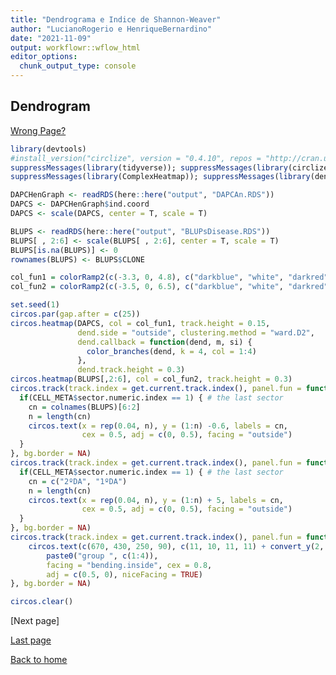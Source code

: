 ```yaml
---
title: "Dendrograma e Indice de Shannon-Weaver"
author: "LucianoRogerio e HenriqueBernardino"
date: "2021-11-09"
output: workflowr::wflow_html
editor_options:
  chunk_output_type: console
---
```


## Dendrogram

[Wrong Page?](index.html)

```r
library(devtools)
#install_version("circlize", version = "0.4.10", repos = "http://cran.us.r-project.org")
suppressMessages(library(tidyverse)); suppressMessages(library(circlize))
suppressMessages(library(ComplexHeatmap)); suppressMessages(library(dendextend))

DAPCHenGraph <- readRDS(here::here("output", "DAPCAn.RDS"))
DAPCS <- DAPCHenGraph$ind.coord
DAPCS <- scale(DAPCS, center = T, scale = T)

BLUPS <- readRDS(here::here("output", "BLUPsDisease.RDS"))
BLUPS[ , 2:6] <- scale(BLUPS[ , 2:6], center = T, scale = T)
BLUPS[is.na(BLUPS)] <- 0
rownames(BLUPS) <- BLUPS$CLONE

col_fun1 = colorRamp2(c(-3.3, 0, 4.8), c("darkblue", "white", "darkred"))
col_fun2 = colorRamp2(c(-3.5, 0, 6.5), c("darkblue", "white", "darkred"))

set.seed(1)
circos.par(gap.after = c(25)) 
circos.heatmap(DAPCS, col = col_fun1, track.height = 0.15,
               dend.side = "outside", clustering.method = "ward.D2",
               dend.callback = function(dend, m, si) {
                 color_branches(dend, k = 4, col = 1:4)
               },
               dend.track.height = 0.3)
circos.heatmap(BLUPS[,2:6], col = col_fun2, track.height = 0.3)
circos.track(track.index = get.current.track.index(), panel.fun = function(x, y) {
  if(CELL_META$sector.numeric.index == 1) { # the last sector
    cn = colnames(BLUPS)[6:2]
    n = length(cn)
    circos.text(x = rep(0.04, n), y = (1:n) -0.6, labels = cn, 
                cex = 0.5, adj = c(0, 0.5), facing = "outside")
  }
}, bg.border = NA)
circos.track(track.index = get.current.track.index(), panel.fun = function(x, y) {
  if(CELL_META$sector.numeric.index == 1) { # the last sector
    cn = c("2ºDA", "1ºDA")
    n = length(cn)
    circos.text(x = rep(0.04, n), y = (1:n) + 5, labels = cn, 
                cex = 0.5, adj = c(0, 0.5), facing = "outside")
  }
}, bg.border = NA)
circos.track(track.index = get.current.track.index(), panel.fun = function(x, y) {
    circos.text(c(670, 430, 250, 90), c(11, 10, 11, 11) + convert_y(2, "mm"), 
        paste0("group ", c(1:4)),
        facing = "bending.inside", cex = 0.8,
        adj = c(0.5, 0), niceFacing = TRUE)
}, bg.border = NA)

circos.clear()

```

[Next page]

[Last page](PCA_DAPC.html)

[Back to home](index.html)
